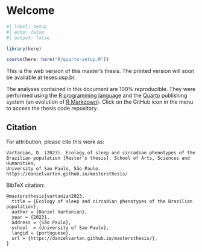# Welcome {.unnumbered}

```r
#| label: setup
#| echo: false
#| output: false

library(here)

source(here::here("R/quarto-setup.R"))
```

This is the web version of this master's thesis. The printed version will soon be available at teses.usp.br.

The analyses contained in this document are 100% reproducible. They were performed using the [R programming language](https://www.r-project.org/) and the [Quarto](https://quarto.org/) publishing system (an evolution of [R Markdown](https://rmarkdown.rstudio.com/)). Click on the GitHub icon in the menu to access the thesis code repository.

## Citation

For attribution, please cite this work as:

```
Vartanian, D. (2023). Ecology of sleep and circadian phenotypes of the 
Brazilian population [Master's thesis]. School of Arts, Sciences and Humanities,
University of Sao Paulo, São Paulo. https://danielvartan.github.io/mastersthesis/
```

BibTeX citation:

```
@mastersthesis{vartanian2023,
  title = {Ecology of sleep and circadian phenotypes of the Brazilian population},
  author = {Daniel Vartanian},
  year = {2023},
  address = {São Paulo},
  school  = {University of Sao Paulo},
  langid = {portuguese},
  url = {https://danielvartan.github.io/mastersthesis/},
}
```
